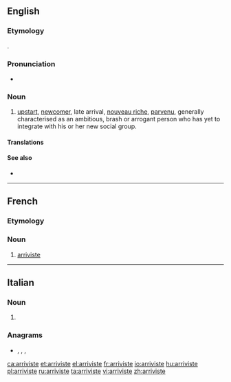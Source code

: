 ==English==

===Etymology===
{{bor|en|fr|arriviste}}.

===Pronunciation===
* {{IPA|/ˌæ.ɹɪˈviːst/|lang=en}}

===Noun===
{{en-noun}}

# [[upstart]], [[newcomer]], late arrival, [[nouveau riche]], [[parvenu]], generally characterised as an ambitious, brash or arrogant person who has yet to integrate with his or her new social group.

====Translations====
{{trans-see|upstart}}

====See also====
* {{l|en|social climber}}

----

==French==

===Etymology===
{{suffix|arriver|iste|lang=fr}}

===Noun===
{{fr-noun|mf}}

# [[#English|arriviste]]

----

==Italian==

===Noun===
{{head|it|noun plural form|g=f}}

# {{plural of|arrivista|lang=it}}

===Anagrams===
* {{l|it|riavresti}}, {{l|it|riservati}}, {{l|it|riversati}}, {{l|it|rivestirà}}

[[ca:arriviste]]
[[et:arriviste]]
[[el:arriviste]]
[[fr:arriviste]]
[[io:arriviste]]
[[hu:arriviste]]
[[pl:arriviste]]
[[ru:arriviste]]
[[ta:arriviste]]
[[vi:arriviste]]
[[zh:arriviste]]